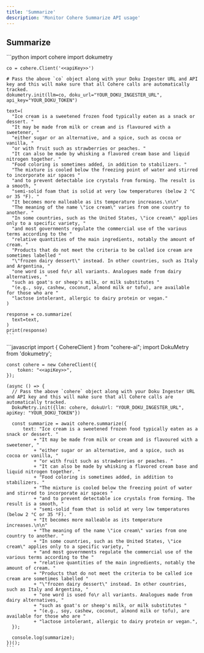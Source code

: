 ```yaml
---
title: 'Summarize'
description: 'Monitor Cohere Summarize API usage'
---
```


## Summarize
<Tabs>
  <Tab title="Python">
    ```python
    import cohere
    import dokumetry

    co = cohere.Client('<<apiKey>>')

    # Pass the above `co` object along with your Doku Ingester URL and API key and this will make sure that all Cohere calls are automatically tracked.
    dokumetry.init(llm=co, doku_url="YOUR_DOKU_INGESTER_URL", api_key="YOUR_DOKU_TOKEN")

    text=(
      "Ice cream is a sweetened frozen food typically eaten as a snack or dessert. "
      "It may be made from milk or cream and is flavoured with a sweetener, "
      "either sugar or an alternative, and a spice, such as cocoa or vanilla, "
      "or with fruit such as strawberries or peaches. "
      "It can also be made by whisking a flavored cream base and liquid nitrogen together. "
      "Food coloring is sometimes added, in addition to stabilizers. "
      "The mixture is cooled below the freezing point of water and stirred to incorporate air spaces "
      "and to prevent detectable ice crystals from forming. The result is a smooth, "
      "semi-solid foam that is solid at very low temperatures (below 2 °C or 35 °F). "
      "It becomes more malleable as its temperature increases.\n\n"
      "The meaning of the name \"ice cream\" varies from one country to another. "
      "In some countries, such as the United States, \"ice cream\" applies only to a specific variety, "
      "and most governments regulate the commercial use of the various terms according to the "
      "relative quantities of the main ingredients, notably the amount of cream. "
      "Products that do not meet the criteria to be called ice cream are sometimes labelled "
      "\"frozen dairy dessert\" instead. In other countries, such as Italy and Argentina, "
      "one word is used fo\r all variants. Analogues made from dairy alternatives, "
      "such as goat's or sheep's milk, or milk substitutes "
      "(e.g., soy, cashew, coconut, almond milk or tofu), are available for those who are "
      "lactose intolerant, allergic to dairy protein or vegan."
    )

    response = co.summarize(
      text=text,
    )
    print(response)
    ```
  </Tab>
  <Tab title="Javascript">
    ```javascript
    import { CohereClient } from "cohere-ai";
    import DokuMetry from 'dokumetry';

    const cohere = new CohereClient({
        token: "<<apiKey>>",
    });

    (async () => {
      // Pass the above `cohere` object along with your Doku Ingester URL and API key and this will make sure that all Cohere calls are automatically tracked.
      DokuMetry.init({llm: cohere, dokuUrl: "YOUR_DOKU_INGESTER_URL", apiKey: "YOUR_DOKU_TOKEN"})

      const summarize = await cohere.summarize({
          text: "Ice cream is a sweetened frozen food typically eaten as a snack or dessert. "
              + "It may be made from milk or cream and is flavoured with a sweetener, "
              + "either sugar or an alternative, and a spice, such as cocoa or vanilla, "
              + "or with fruit such as strawberries or peaches. "
              + "It can also be made by whisking a flavored cream base and liquid nitrogen together. "
              + "Food coloring is sometimes added, in addition to stabilizers. "
              + "The mixture is cooled below the freezing point of water and stirred to incorporate air spaces "
              + "and to prevent detectable ice crystals from forming. The result is a smooth, "
              + "semi-solid foam that is solid at very low temperatures (below 2 °C or 35 °F). "
              + "It becomes more malleable as its temperature increases.\n\n"
              + "The meaning of the name \"ice cream\" varies from one country to another. "
              + "In some countries, such as the United States, \"ice cream\" applies only to a specific variety, "
              + "and most governments regulate the commercial use of the various terms according to the "
              + "relative quantities of the main ingredients, notably the amount of cream. "
              + "Products that do not meet the criteria to be called ice cream are sometimes labelled "
              + "\"frozen dairy dessert\" instead. In other countries, such as Italy and Argentina, "
              + "one word is used fo\r all variants. Analogues made from dairy alternatives, "
              + "such as goat's or sheep's milk, or milk substitutes "
              + "(e.g., soy, cashew, coconut, almond milk or tofu), are available for those who are "
              + "lactose intolerant, allergic to dairy protein or vegan.",
      });

      console.log(summarize);
    })();
    ```
  </Tab>
</Tabs>